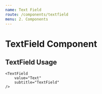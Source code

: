 ```yaml
---
name: Text Field
route: /components/textfield
menu: 2. Components
---
```




# TextField Component

<Props of={TextField} />

## TextField Usage

<Playground>

    <TextField 
        value="Text"
        subtitle="TextField"
    />

</Playground>